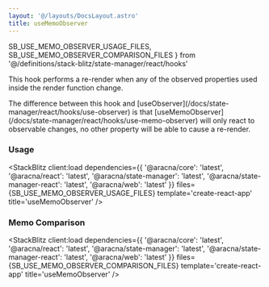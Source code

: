```yaml
---
layout: '@/layouts/DocsLayout.astro'
title: useMemoObserver
---
```


  SB_USE_MEMO_OBSERVER_USAGE_FILES,
  SB_USE_MEMO_OBSERVER_COMPARISON_FILES
} from '@/definitions/stack-blitz/state-manager/react/hooks'

This hook performs a re-render when any of the observed properties used inside the render function change.

<Alert client:load severity='info'>
  The difference between this hook and
  [useObserver](/docs/state-manager/react/hooks/use-observer) is that
  [useMemoObserver](/docs/state-manager/react/hooks/use-memo-observer) will only
  react to observable changes, no other property will be able to cause a
  re-render.
</Alert>

### Usage

<StackBlitz
  client:load
  dependencies={{
    '@aracna/core': 'latest',
    '@aracna/react': 'latest',
    '@aracna/state-manager': 'latest',
    '@aracna/state-manager-react': 'latest',
    '@aracna/web': 'latest'
  }}
  files={SB_USE_MEMO_OBSERVER_USAGE_FILES}
  template='create-react-app'
  title='useMemoObserver'
/>

### Memo Comparison

<StackBlitz
  client:load
  dependencies={{
    '@aracna/core': 'latest',
    '@aracna/react': 'latest',
    '@aracna/state-manager': 'latest',
    '@aracna/state-manager-react': 'latest',
    '@aracna/web': 'latest'
  }}
  files={SB_USE_MEMO_OBSERVER_COMPARISON_FILES}
  template='create-react-app'
  title='useMemoObserver'
/>
